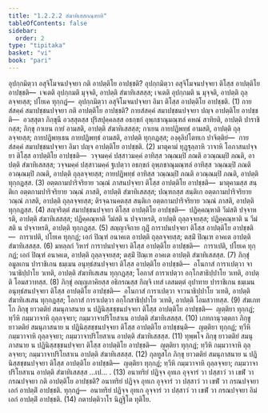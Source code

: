 ```yaml
---
title: "1.2.2.2 สํฆาทิเสสกณฺฑาทิ"
tableOfContents: false
sidebar:
  order: 2
type: "tipitaka"
basket: "vi"
book: "pari"
---
```



<DynamicBreadcrumb />

<Division number="194" book="pari">

<Paragraph number="628" book="pari">
อุปกฺกมิตฺวา อสุจิโมจนปจฺจยา กติ อาปตฺติโย อาปชฺชติ? อุปกฺกมิตฺวา อสุจิโมจนปจฺจยา ติโสฺส อาปตฺติโย อาปชฺชติ—  เจเตติ อุปกฺกมติ มุจฺจติ, อาปตฺติ สํฆาทิเสสสฺส; เจเตติ อุปกฺกมติ น มุจฺจติ, อาปตฺติ ถุลฺลจฺจยสฺส; ปโยเค ทุกฺกฏํ—  อุปกฺกมิตฺวา อสุจิโมจนปจฺจยา อิมา ติโสฺส อาปตฺติโย อาปชฺชติ. (1)
</Paragraph>

<Paragraph number="629" book="pari">
กายสํสคฺคํ สมาปชฺชนปจฺจยา กติ อาปตฺติโย อาปชฺชติ? กายสํสคฺคํ สมาปชฺชนปจฺจยา ปญฺจ อาปตฺติโย อาปชฺชติ—  อวสฺสุตา ภิกฺขุนี อวสฺสุตสฺส ปุริสปุคฺคลสฺส อธกฺขกํ อุพฺภชาณุมณฺฑลํ คหณํ สาทิยติ, อาปตฺติ ปาราชิกสฺส; ภิกฺขุ กาเยน กายํ อามสติ, อาปตฺติ สํฆาทิเสสสฺส; กาเยน กายปฏิพทฺธํ อามสติ, อาปตฺติ ถุลฺลจฺจยสฺส; กายปฏิพทฺเธน กายปฏิพทฺธํ อามสติ, อาปตฺติ ทุกฺกฏสฺส; องฺคุลิปโตทเก ปาจิตฺติยํ—  กายสํสคฺคํ สมาปชฺชนปจฺจยา อิมา ปญฺจ อาปตฺติโย อาปชฺชติ. (2)
</Paragraph>

<Paragraph number="630" book="pari">
มาตุคามํ ทุฏฺฐุลฺลาหิ วาจาหิ โอภาสนปจฺจยา ติโสฺส อาปตฺติโย อาปชฺชติ—  วจฺจมคฺคํ ปสฺสาวมคฺคํ อาทิสฺส วณฺณมฺปิ ภณติ อวณฺณมฺปิ ภณติ, อาปตฺติ สํฆาทิเสสสฺส; วจฺจมคฺคํ ปสฺสาวมคฺคํ ฐเปตฺวา อธกฺขกํ อุพฺภชาณุมณฺฑลํ อาทิสฺส วณฺณมฺปิ ภณติ อวณฺณมฺปิ ภณติ, อาปตฺติ ถุลฺลจฺจยสฺส; กายปฏิพทฺธํ อาทิสฺส วณฺณมฺปิ ภณติ อวณฺณมฺปิ ภณติ, อาปตฺติ ทุกฺกฏสฺส. (3)
</Paragraph>

<Paragraph number="631" book="pari">
อตฺตกามปาริจริยาย วณฺณํ ภาสนปจฺจยา ติโสฺส อาปตฺติโย อาปชฺชติ—  มาตุคามสฺส สนฺติเก อตฺตกามปาริจริยาย วณฺณํ ภาสติ, อาปตฺติ สํฆาทิเสสสฺส; ปณฺฑกสฺส สนฺติเก อตฺตกามปาริจริยาย วณฺณํ ภาสติ, อาปตฺติ ถุลฺลจฺจยสฺส; ติรจฺฉานคตสฺส สนฺติเก อตฺตกามปาริจริยาย วณฺณํ ภาสติ, อาปตฺติ ทุกฺกฏสฺส. (4)
</Paragraph>

<Paragraph number="632" book="pari">
สญฺจริตฺตํ สมาปชฺชนปจฺจยา ติโสฺส อาปตฺติโย อาปชฺชติ—  ปฏิคฺคณฺหาติ วีมํสติ ปจฺจาหรติ, อาปตฺติ สํฆาทิเสสสฺส; ปฏิคฺคณฺหาติ วีมํสติ น ปจฺจาหรติ, อาปตฺติ ถุลฺลจฺจยสฺส; ปฏิคฺคณฺหาติ น วีมํสติ น ปจฺจาหรติ, อาปตฺติ ทุกฺกฏสฺส. (5)
</Paragraph>

<Paragraph number="633" book="pari">
สญฺญาจิกาย กุฏิํ การาปนปจฺจยา ติโสฺส อาปตฺติโย อาปชฺชติ—  การาเปติ, ปโยเค ทุกฺกฏํ; เอกํ ปิณฺฑํ อนาคเต อาปตฺติ ถุลฺลจฺจยสฺส; ตสฺมิํ ปิณฺเฑ อาคเต อาปตฺติ สํฆาทิเสสสฺส. (6)
</Paragraph>

<Paragraph number="634" book="pari">
มหลฺลกํ วิหารํ การาปนปจฺจยา ติโสฺส อาปตฺติโย อาปชฺชติ—  การาเปติ, ปโยเค ทุกฺกฏํ; เอกํ ปิณฺฑํ อนาคเต, อาปตฺติ ถุลฺลจฺจยสฺส; ตสฺมิํ ปิณฺเฑ อาคเต อาปตฺติ สํฆาทิเสสสฺส. (7)
</Paragraph>

<Paragraph number="635" book="pari">
ภิกฺขุํ อมูลเกน ปาราชิเกน ธมฺเมน อนุทฺธํสนปจฺจยา ติโสฺส อาปตฺติโย อาปชฺชติ—  อโนกาสํ การาเปตฺวา จาวนาธิปฺปาโย วเทติ, อาปตฺติ สํฆาทิเสเสน ทุกฺกฏสฺส; โอกาสํ การาเปตฺวา อกฺโกสาธิปฺปาโย วเทติ, อาปตฺติ โอมสวาทสฺส. (8)
</Paragraph>

<Paragraph number="636" book="pari">
ภิกฺขุํ อญฺญภาคิยสฺส อธิกรณสฺส กิญฺจิ เทสํ เลสมตฺตํ อุปาทาย ปาราชิเกน ธมฺเมน อนุทฺธํสนปจฺจยา ติโสฺส อาปตฺติโย อาปชฺชติ—  อโนกาสํ การาเปตฺวา จาวนาธิปฺปาโย วเทติ, อาปตฺติ สํฆาทิเสเสน ทุกฺกฏสฺส; โอกาสํ การาเปตฺวา อกฺโกสาธิปฺปาโย วเทติ, อาปตฺติ โอมสวาทสฺส. (9)
</Paragraph>

<Paragraph number="637" book="pari">
สํฆเภทโก ภิกฺขุ ยาวตติยํ สมนุภาสนาย น ปฏินิสฺสชฺชนปจฺจยา ติโสฺส อาปตฺติโย อาปชฺชติ—  ญตฺติยา ทุกฺกฏํ; ทฺวีหิ กมฺมวาจาหิ ถุลฺลจฺจยา; กมฺมวาจาปริโยสาเน อาปตฺติ สํฆาทิเสสสฺส. (10)
</Paragraph>

<Paragraph number="638" book="pari">
เภทกานุวตฺตกา ภิกฺขู ยาวตติยํ สมนุภาสนาย น ปฏินิสฺสชฺชนปจฺจยา ติโสฺส อาปตฺติโย อาปชฺชนฺติ—  ญตฺติยา ทุกฺกฏํ; ทฺวีหิ กมฺมวาจาหิ ถุลฺลจฺจยา; กมฺมวาจาปริโยสาเน อาปตฺติ สํฆาทิเสสสฺส. (11)
</Paragraph>

<Paragraph number="639" book="pari">
ทุพฺพโจ ภิกฺขุ ยาวตติยํ สมนุภาสนาย น ปฏินิสฺสชฺชนปจฺจยา ติโสฺส อาปตฺติโย อาปชฺชติ—  ญตฺติยา ทุกฺกฏํ; ทฺวีหิ กมฺมวาจาหิ ถุลฺลจฺจยา; กมฺมวาจาปริโยสาเน อาปตฺติ สํฆาทิเสสสฺส. (12)
</Paragraph>

<Paragraph number="640" book="pari">
กุลทูสโก ภิกฺขุ ยาวตติยํ สมนุภาสนาย น ปฏินิสฺสชฺชนปจฺจยา ติโสฺส อาปตฺติโย อาปชฺชติ—  ญตฺติยา ทุกฺกฏํ; ทฺวีหิ กมฺมวาจาหิ ถุลฺลจฺจยา; กมฺมวาจาปริโยสาเน อาปตฺติ สํฆาทิเสสสฺส …เป… . (13)
</Paragraph>

<Paragraph number="641" book="pari">
อนาทริยํ ปฏิจฺจ อุทเก อุจฺจารํ วา ปสฺสาวํ วา เขฬํ วา กรณปจฺจยา กติ อาปตฺติโย อาปชฺชติ? อนาทริยํ ปฏิจฺจ อุทเก อุจฺจารํ วา ปสฺสาวํ วา เขฬํ วา กรณปจฺจยา เอกํ อาปตฺติํ อาปชฺชติ. ทุกฺกฏํ—  อนาทริยํ ปฏิจฺจ อุทเก อุจฺจารํ วา ปสฺสาวํ วา เขฬํ วา กรณปจฺจยา อิมํ เอกํ อาปตฺติํ อาปชฺชติ. (14)

</Paragraph>
</Division>

<Paragraph number="642" type="center" book="pari">
กตาปตฺติวาโร นิฏฺฐิโต ทุติโย.
</Paragraph>